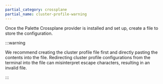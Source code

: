 ```yaml
---
partial_category: crossplane
partial_name: cluster-profile-warning
---   
```


Once the Palette Crossplane provider is installed and set up, create a file to store the
<VersionedLink text="cluster profile" url="/profiles/cluster-profiles" /> configuration.

:::warning

We recommend creating the cluster profile file first and directly pasting the contents into the file. Redirecting
cluster profile configurations from the terminal into the file can misinterpret escape characters, resulting in an
invalid file.

:::